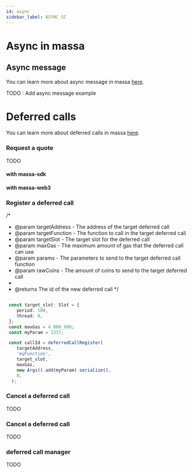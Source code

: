 ```yaml
---
id: async
sidebar_label: ASYNC SC
---
```


# Async in massa 

## Async message
You can learn more about async message in massa [here](/docs/learn/asc/massa-asc#async-messages-allowing-smart-contracts-to-emit-operation-like-messages).


TODO : Add async message example

## 


# Deferred calls 

You can learn more about deferred calls in massa [here](/docs/learn/asc/massa-asc#deferred-calls-scheduling-future-calls-with-guaranteed-execution).

### Request a quote 
TODO
#### with massa-sdk

#### with massa-web3


### Register a deferred call

 /* 
 * @param targetAddress - The address of the target deferred call
 * @param targetFunction - The function to call in the target deferred call
 * @param targetSlot - The target slot for the deferred call
 * @param maxGas - The maximum amount of gas that the deferred call can use
 * @param params - The parameters to send to the target deferred call function
 * @param rawCoins - The amount of coins to send to the target deferred call
 *
 * @returns The id of the new deferred call
 */
```ts

 const target_slot: Slot = {
    period: 100,
    thread: 0,
 };
 const maxGas = 4_000_000;
 const myParam = 1337;

 const callId = deferredCallRegister(
    targetAddress,
    'myFunction',
    target_slot,
    maxGas,
    new Args().add(myParam).serialize(),
    0,
  );

```

### Cancel a deferred call
TODO


### Cancel a deferred call
TODO




### deferred call manager 
TODO